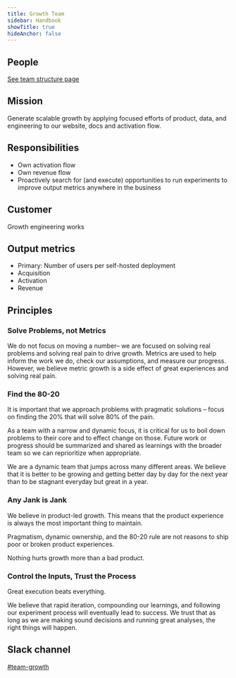 ```yaml
---
title: Growth Team
sidebar: Handbook
showTitle: true
hideAnchor: false
---
```


## People

[See team structure page](/handbook/small-teams/team-structure)

## Mission

Generate scalable growth by applying focused efforts of product, data, and engineering to our website, docs and activation flow. 

## Responsibilities

* Own activation flow
* Own revenue flow
* Proactively search for (and execute) opportunities to run experiments to improve output metrics anywhere in the business

## Customer

Growth engineering works 

## Output metrics

* Primary: Number of users per self-hosted deployment
* Acquisition
* Activation
* Revenue

## Principles

### Solve Problems, not Metrics

We do not focus on moving a number– we are focused on solving real problems and solving real pain to drive growth. Metrics are used to help inform the work we do, check our assumptions, and measure our progress. However, we believe metric growth is a side effect of great experiences and solving real pain.

### Find the 80-20

It is important that we approach problems with pragmatic solutions – focus on finding the 20% that will solve 80% of the pain. 

As a team with a narrow and dynamic focus, it is critical for us to boil down problems to their core and to effect change on those. Future work or progress should be summarized and shared as learnings with the broader team so we can reprioritize when appropriate.

We are a dynamic team that jumps across many different areas. We believe that it is better to be growing and getting better day by day for the next year than to be stagnant everyday but great in a year.

### Any Jank is Jank

We believe in product-led growth. This means that the product experience is always the most important thing to maintain. 

Pragmatism, dynamic ownership, and the 80-20 rule are not reasons to ship poor or broken product experiences. 

Nothing hurts growth more than a bad product.

### Control the Inputs, Trust the Process

Great execution beats everything. 

We believe that rapid iteration, compounding our learnings, and following our experiment process will eventually lead to success. We trust that as long as we are making sound decisions and running great analyses, the right things will happen.

## Slack channel

[#team-growth](https://posthog.slack.com/messages/team-growth)
